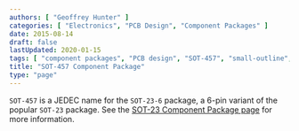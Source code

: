 ```yaml
---
authors: [ "Geoffrey Hunter" ]
categories: [ "Electronics", "PCB Design", "Component Packages" ]
date: 2015-08-14
draft: false
lastUpdated: 2020-01-15
tags: [ "component packages", "PCB design", "SOT-457", "small-outline", "transistor", "SOT-23", "JEDEC", "SOT-23-6" ]
title: "SOT-457 Component Package"
type: "page"
---
```



`SOT-457` is a JEDEC name for the `SOT-23-6` package, a 6-pin variant of the popular `SOT-23` package. See the [SOT-23 Component Package page](/pcb-design/component-packages/sot-23-component-package) for more information.
